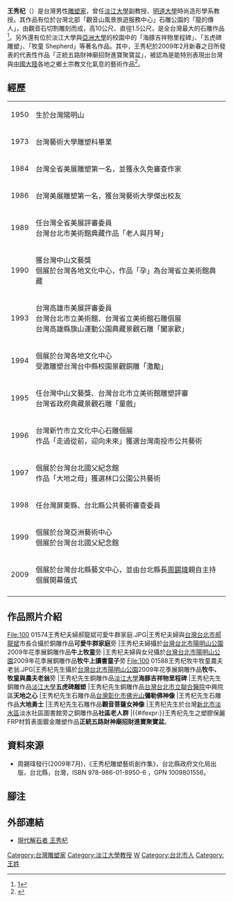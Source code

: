 '''王秀杞'''（{{bd|1950年||}}）是台灣男性[[雕塑家|雕塑家]]，曾任[[淡江大學|淡江大學]]副教授、[[明道大學|明道大學]]時尚造形學系教授。其作品有位於台灣北部「觀音山風景旅遊服務中心」石雕公園的「龍的傳人」，由觀音石切割雕刻而成，高10公尺、直徑1.5公尺，是全台灣最大的石雕作品<ref>[http://emilysha.pixnet.net/blog/post/30909425]{{dead link|date=2018年3月 |bot=InternetArchiveBot |fix-attempted=yes }}</ref>。另外還有位於淡江大學與[[亞洲大學_(台灣)|亞洲大學]]的校園中的「海豚吉祥物里程碑」、「五虎碑雕塑」、「牧童 Shepherd」等著名作品。其中，王秀杞於2009年2月新春之日所發表的代表性作品「正統五路財神廟招財進寶聚寶盆」，被認為是能特別表現出台灣與[[中國大陸|中國大陸]]各地之鄉土宗教文化氣息的藝術作品<ref>{{Cite web |url=http://www.gjjh.tp.edu.tw/art/index.html |title=存档副本 |accessdate=2010-10-04 |archive-date=2009-12-18 |archive-url=https://web.archive.org/web/20091218105449/http://www.gjjh.tp.edu.tw/art/index.html |dead-url=no }}</ref>。

== 經歷 ==
{|class=wikitable
|-
|1950|| 生於台灣陽明山
|-
|1973|| 台灣藝術大學雕塑科畢業
|-
|1984|| 台灣全省美展雕塑第一名，並獲永久免審查作家
|-
|1986|| 台灣美展雕塑第一名，獲台灣藝術大學傑出校友
|-
|1989|| 任台灣全省美展評審委員<BR>台灣台北市美術館典藏作品「老人與月琴」
|-
|1990|| 獲台灣中山文藝獎<BR>個展於台灣各地文化中心，作品「孕」為台灣省立美術館典藏
|-
|1993|| 台灣高雄市美展評審委員<BR>台灣台北市立美術館、台灣省立美術館石雕個展<BR>台灣高雄縣旗山運動公園典藏景觀石雕「闔家歡」
|-
|1994|| 個展於台灣各地文化中心<BR>受邀雕塑台灣台中縣校園景觀銅雕「激勵」
|-
|1995|| 任台灣中山文藝獎、台灣台北市立美術館雕塑評審<BR>台灣省政府典藏景觀石雕「童戲」
|-
|1996|| 台灣新竹市立文化中心石雕個展<BR>作品「走過從前，迎向未來」獲選台灣南投市公共藝術
|-
|1997|| 個展於台灣台北國父紀念館<BR>作品「大地之母」獲選林口公園公共藝術
|-
|1998|| 任台灣屏東縣、台北縣公共藝術審查委員
|-
|1999|| 個展於台灣亞洲藝術中心<BR>個展於台灣台北國父紀念館
|-
|2009|| 個展於台灣台北縣藝文中心，並由台北縣長[[周錫瑋|周錫瑋]]親自主持個展開幕儀式
|-
|}
== 作品照片介紹 ==
<gallery>
File:100 01574王秀杞夫婦郝龍斌可愛牛群家庭.JPG|王秀杞夫婦與[[台灣|台灣]][[台北市|台北市]][[郝龍斌|郝龍斌]]市長合攝於銅雕作品'''可愛牛群家庭'''旁
|王秀杞夫婦攝於[[台灣|台灣]][[台北市|台北市]][[陽明山公園|陽明山公園]]2009年花季展銅雕作品'''牛上牧童'''旁
|王秀杞夫婦與女兒攝於[[台灣|台灣]][[台北市|台北市]][[陽明山公園|陽明山公園]]2009年花季展銅雕作品'''牧牛上讀書童子'''旁
File:100 01588王秀杞牧牛牧童農夫老翁.JPG|王秀杞先生攝於[[台灣|台灣]][[台北市|台北市]][[陽明山公園|陽明山公園]]2009年花季展銅雕作品'''牧牛、牧童與農夫老翁'''旁
|王秀杞先生銅雕作品[[淡江大學|淡江大學]]'''海豚吉祥物里程碑'''
|王秀杞先生銅雕作品[[淡江大學|淡江大學]]'''五虎碑雕塑'''
|王秀杞先生銅雕作品[[台灣|台灣]][[台北市立聯合醫院|台北市立聯合醫院]]中興院區'''天地之心'''
|王秀杞先生石雕作品[[台灣|台灣]][[彰化市|彰化市]][[佛光山|佛光山]]'''彌勒佛神像'''
|王秀杞先生石雕作品'''大地勇士'''
|王秀杞先生石雕作品'''觀音菩薩女神像'''
|王秀杞先生於台灣[[新北市|新北市]][[淡水區|淡水區]]淡水社區圖書館旁之銅雕作品'''社區老人群'''
|{{#ifexpr:}}王秀杞先生之塑膠保麗FRP材質表面鍍金雕塑作品'''正統五路財神廟招財進寶聚寶盆'''。
</gallery>

== 資料來源 ==
* 周錫瑋發行(2009年7月)，《王秀杞雕塑藝術創作集》，台北縣政府文化局出版，台北縣，台灣，ISBN 978-986-01-8950-6 ，GPN 1009801556。

== 腳注 ==
{{reflist}}

== 外部連結 ==
{{Commons category|Wang Hsiu-Ch}}
* [https://web.archive.org/web/20120714043030/http://whc.rumotanart.com.tw/ 現代解石者 王秀杞]

[[Category:台灣雕塑家|Category:台灣雕塑家]]
[[Category:淡江大學教授|Category:淡江大學教授]]
[[Category:國立臺灣藝術專科學校校友|W]]
[[Category:台北市人|Category:台北市人]]
[[Category:王姓|Category:王姓]]